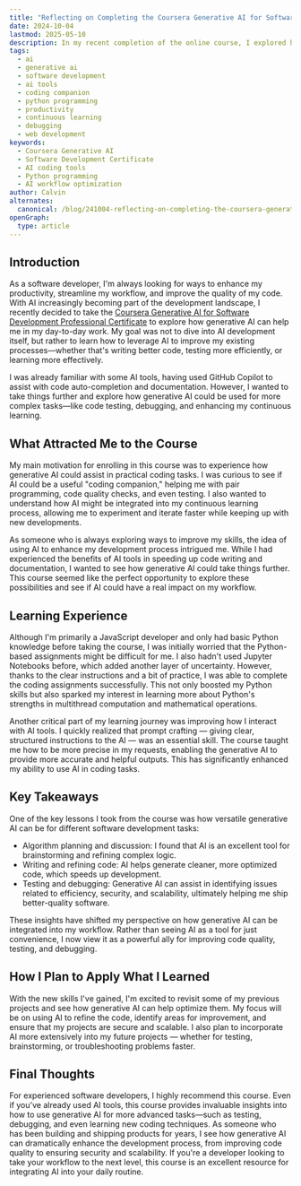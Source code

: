 ```yaml
---
title: "Reflecting on Completing the Coursera Generative AI for Software Development Professional Certificate"
date: 2024-10-04
lastmod: 2025-05-10
description: In my recent completion of the online course, I explored how generative AI can enhance my coding practices and streamline my workflow.
tags:
  - ai
  - generative ai
  - software development
  - ai tools
  - coding companion
  - python programming
  - productivity
  - continuous learning
  - debugging
  - web development
keywords:
  - Coursera Generative AI
  - Software Development Certificate
  - AI coding tools
  - Python programming
  - AI workflow optimization
author: Calvin
alternates:
  canonical: /blog/241004-reflecting-on-completing-the-coursera-generative-ai-certificate
openGraph:
  type: article
---
```


## Introduction

As a software developer, I'm always looking for ways to enhance my productivity, streamline my workflow, and improve the quality of my code. With AI increasingly becoming part of the development landscape, I recently decided to take the [Coursera Generative AI for Software Development Professional Certificate](https://www.coursera.org/professional-certificates/generative-ai-for-software-development#outcomes) to explore how generative AI can help me in my day-to-day work. My goal was not to dive into AI development itself, but rather to learn how to leverage AI to improve my existing processes—whether that's writing better code, testing more efficiently, or learning more effectively.

I was already familiar with some AI tools, having used GitHub Copilot to assist with code auto-completion and documentation. However, I wanted to take things further and explore how generative AI could be used for more complex tasks—like code testing, debugging, and enhancing my continuous learning.

## What Attracted Me to the Course

My main motivation for enrolling in this course was to experience how generative AI could assist in practical coding tasks. I was curious to see if AI could be a useful "coding companion," helping me with pair programming, code quality checks, and even testing. I also wanted to understand how AI might be integrated into my continuous learning process, allowing me to experiment and iterate faster while keeping up with new developments.

As someone who is always exploring ways to improve my skills, the idea of using AI to enhance my development process intrigued me. While I had experienced the benefits of AI tools in speeding up code writing and documentation, I wanted to see how generative AI could take things further. This course seemed like the perfect opportunity to explore these possibilities and see if AI could have a real impact on my workflow.

## Learning Experience

Although I'm primarily a JavaScript developer and only had basic Python knowledge before taking the course, I was initially worried that the Python-based assignments might be difficult for me. I also hadn't used Jupyter Notebooks before, which added another layer of uncertainty. However, thanks to the clear instructions and a bit of practice, I was able to complete the coding assignments successfully. This not only boosted my Python skills but also sparked my interest in learning more about Python's strengths in multithread computation and mathematical operations.

Another critical part of my learning journey was improving how I interact with AI tools. I quickly realized that prompt crafting — giving clear, structured instructions to the AI — was an essential skill. The course taught me how to be more precise in my requests, enabling the generative AI to provide more accurate and helpful outputs. This has significantly enhanced my ability to use AI in coding tasks.

## Key Takeaways

One of the key lessons I took from the course was how versatile generative AI can be for different software development tasks:

- Algorithm planning and discussion: I found that AI is an excellent tool for brainstorming and refining complex logic.
- Writing and refining code: AI helps generate cleaner, more optimized code, which speeds up development.
- Testing and debugging: Generative AI can assist in identifying issues related to efficiency, security, and scalability, ultimately helping me ship better-quality software.

These insights have shifted my perspective on how generative AI can be integrated into my workflow. Rather than seeing AI as a tool for just convenience, I now view it as a powerful ally for improving code quality, testing, and debugging.

## How I Plan to Apply What I Learned

With the new skills I've gained, I'm excited to revisit some of my previous projects and see how generative AI can help optimize them. My focus will be on using AI to refine the code, identify areas for improvement, and ensure that my projects are secure and scalable. I also plan to incorporate AI more extensively into my future projects — whether for testing, brainstorming, or troubleshooting problems faster.

## Final Thoughts

For experienced software developers, I highly recommend this course. Even if you've already used AI tools, this course provides invaluable insights into how to use generative AI for more advanced tasks—such as testing, debugging, and even learning new coding techniques. As someone who has been building and shipping products for years, I see how generative AI can dramatically enhance the development process, from improving code quality to ensuring security and scalability. If you're a developer looking to take your workflow to the next level, this course is an excellent resource for integrating AI into your daily routine.
